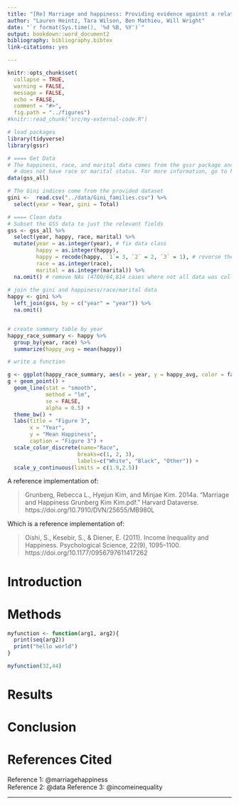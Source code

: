 ```yaml
---
title: "[Re] Marriage and happiness: Providing evidence against a relationship between inequality and happiness in Oishi, Kesebir, and Diener (2011)"
author: "Lauren Heintz, Tara Wilson, Ben Mathieu, Will Wright"
date: "`r format(Sys.time(), '%d %B, %Y')`"
output: bookdown::word_document2
bibliography: bibliography.bibtex
link-citations: yes

---
```


``` r
knitr::opts_chunk$set(
  collapse = TRUE,
  warning = FALSE,
  message = FALSE,
  echo = FALSE,
  comment = "#>",
  fig.path = "../figures")
#knitr::read_chunk("src/my-external-code.R")

# load packages
library(tidyverse)
library(gssr)
```

```r
# ==== Get Data
# The happiness, race, and marital data comes from the gssr package and not the provided data since the provided version
  # does not have race or marital status. For more information, go to https://kjhealy.github.io/gssr/
data(gss_all)

# The Gini indices come from the provided dataset
gini <-  read.csv("../data/Gini_families.csv") %>%
  select(year = Year, gini = Total)

# ==== Clean data
# Subset the GSS data to just the relevant fields
gss <- gss_all %>%
  select(year, happy, race, marital) %>%
  mutate(year = as.integer(year), # fix data class
         happy = as.integer(happy),
         happy = recode(happy, `1`= 3, `2` = 2, `3` = 1), # reverse the values such that higher is more happy
         race = as.integer(race),
         marital = as.integer(marital)) %>%
  na.omit() # remove NAs (4780/64,814 cases where not all data was collected)
  
# join the gini and happiness/race/marital data
happy <- gini %>%
  left_join(gss, by = c("year" = "year")) %>%
  na.omit()


# create summary table by year
happy_race_summary <- happy %>%
  group_by(year, race) %>%
  summarize(happy_avg = mean(happy))

# write a function 

```

```r
g <- ggplot(happy_race_summary, aes(x = year, y = happy_avg, color = factor(race)))
g + geom_point() +
  geom_line(stat = "smooth",
            method = "lm", 
            se = FALSE, 
            alpha = 0.5) +
  theme_bw() +
  labs(title = "Figure 3",
       x = "Year",
       y = "Mean Happiness",
       caption = "Figure 3") +
  scale_color_discrete(name="Race",
                      breaks=c(1, 2, 3),
                      labels=c("White", "Black", "Other")) +
  scale_y_continuous(limits = c(1.9,2.5))


```


A reference implementation of:

> Grunberg, Rebecca L., Hyejun Kim, and Minjae Kim. 2014a. “Marriage and Happiness Grunberg Kim Kim.pdf.” Harvard Dataverse. https://doi.org/10.7910/DVN/25655/MB980L

Which is a reference implementation of:

> Oishi, S., Kesebir, S., & Diener, E. (2011). Income Inequality and Happiness. Psychological Science, 22(9), 1095–1100. https://doi.org/10.1177/0956797611417262



# Introduction



# Methods

```r

myfunction <- function(arg1, arg2){
  print(seq(arg2))
  print("hello world")
}

myfunction(32,44)

```

# Results


# Conclusion


# References Cited

Reference 1: @marriagehappiness  
Reference 2: @data
Reference 3: @incomeinequality

---


